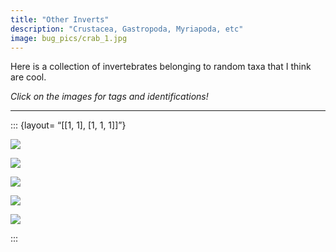 ```yaml
---
title: "Other Inverts"
description: "Crustacea, Gastropoda, Myriapoda, etc"
image: bug_pics/crab_1.jpg
---
```


Here is a collection of invertebrates belonging to random taxa that I think are cool.

*Click on the images for tags and identifications!*

----

::: {layout= "[[1, 1], [1, 1, 1]]"}

![](bug_pics/crab_1.jpg){.lightbox group="group1" 
description="Phylum Arthropoda, Class Malacostraca, Order Decapoda<br>CA: Sta Barbara Co<br>Devereux Beach<br>4 June 2025<br>B. Ryan"}

![](bug_pics/millipede_1.jpg){.lightbox group="group1" 
description="Phylum Arthopoda, Class Diploda, Order Polydesmida, Family Xystodesmidae, *Harpaphe haydeniana* (Yellow-spotted Millipede)<br>CA: Monterey Co<br>Big Sur<br>19 April 2025<br>B. Ryan"}


![](bug_pics/IMG_4322.jpeg){.lightbox group="group1" 
description="Phylum Annelida<br>CA: Sta Barbara Co<br>Devereux Beach<br>4 June 2025<br>B. Ryan"}

![](bug_pics/snail.png){.lightbox group="group1" 
description="Phylum Mollusca, Class Gastropoda, Order Trochida, Family Tegulidae *Norrisia norrisii* (Norris's Top Snail)<br>CA: Sta Barbara Co<br>Devereux Beach<br>4 June 2025<br>B. Ryan"}

![](bug_pics/IMG_4318.jpeg){.lightbox group="group1" 
description="Phylum Mollusca, Class Cephalopoda, Order Octopoda, Family Octopodidae(Typical Octopuses)<br>CA: Sta Barbara Co<br>Devereux Beach<br>4 June 2025<br>B. Ryan"}

:::





